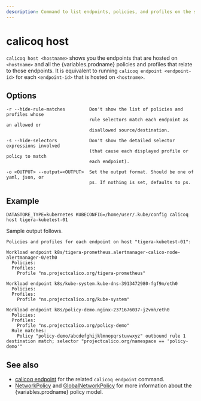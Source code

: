 ```yaml
---
description: Command to list endpoints, policies, and profiles on the selected host.
---
```



# calicoq host

`calicoq host <hostname>` shows you the endpoints that are hosted on
`<hostname>` and all the {variables.prodname} policies and profiles that relate to those
endpoints. It is equivalent to running `calicoq endpoint <endpoint-id>` for
each `<endpoint-id>` that is hosted on `<hostname>`.

## Options

```
-r --hide-rule-matches         Don't show the list of policies and profiles whose
                               rule selectors match each endpoint as an allowed or
                               disallowed source/destination.

-s --hide-selectors            Don't show the detailed selector expressions involved
                               (that cause each displayed profile or policy to match
                               each endpoint).

-o <OUTPUT> --output=<OUTPUT>  Set the output format. Should be one of yaml, json, or
                               ps. If nothing is set, defaults to ps.
```

## Example

```
DATASTORE_TYPE=kubernetes KUBECONFIG=/home/user/.kube/config calicoq host tigera-kubetest-01
```

Sample output follows.

```
Policies and profiles for each endpoint on host "tigera-kubetest-01":

Workload endpoint k8s/tigera-prometheus.alertmanager-calico-node-alertmanager-0/eth0
  Policies:
  Profiles:
    Profile "ns.projectcalico.org/tigera-prometheus"

Workload endpoint k8s/kube-system.kube-dns-3913472980-fgf9m/eth0
  Policies:
  Profiles:
    Profile "ns.projectcalico.org/kube-system"

Workload endpoint k8s/policy-demo.nginx-2371676037-j2vmh/eth0
  Policies:
  Profiles:
    Profile "ns.projectcalico.org/policy-demo"
  Rule matches:
    Policy "policy-demo/abcdefghijklmnopqrstuvwxyz" outbound rule 1 destination match; selector "projectcalico.org/namespace == 'policy-demo'"
```

## See also

- [calicoq endpoint](endpoint.mdx) for
  the related `calicoq endpoint` command.
- [NetworkPolicy](../../resources/networkpolicy.mdx) and
  [GlobalNetworkPolicy](../../resources/globalnetworkpolicy.mdx)
  for more information about the {variables.prodname} policy model.
